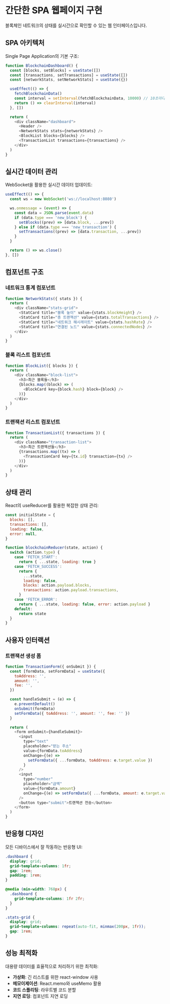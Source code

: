 # 간단한 SPA 웹페이지 구현

블록체인 네트워크의 상태를 실시간으로 확인할 수 있는 웹 인터페이스입니다.

## SPA 아키텍처

Single Page Application의 기본 구조:

```javascript
function BlockchainDashboard() {
  const [blocks, setBlocks] = useState([])
  const [transactions, setTransactions] = useState([])
  const [networkStats, setNetworkStats] = useState({})

  useEffect(() => {
    fetchBlockchainData()
    const interval = setInterval(fetchBlockchainData, 10000) // 10초마다 갱신
    return () => clearInterval(interval)
  }, [])

  return (
    <div className="dashboard">
      <Header />
      <NetworkStats stats={networkStats} />
      <BlockList blocks={blocks} />
      <TransactionList transactions={transactions} />
    </div>
  )
}
```

## 실시간 데이터 관리

WebSocket을 활용한 실시간 데이터 업데이트:

```javascript
useEffect(() => {
  const ws = new WebSocket('ws://localhost:8080')

  ws.onmessage = (event) => {
    const data = JSON.parse(event.data)
    if (data.type === 'new_block') {
      setBlocks((prev) => [data.block, ...prev])
    } else if (data.type === 'new_transaction') {
      setTransactions((prev) => [data.transaction, ...prev])
    }
  }

  return () => ws.close()
}, [])
```

## 컴포넌트 구조

### 네트워크 통계 컴포넌트

```javascript
function NetworkStats({ stats }) {
  return (
    <div className="stats-grid">
      <StatCard title="블록 높이" value={stats.blockHeight} />
      <StatCard title="총 트랜잭션" value={stats.totalTransactions} />
      <StatCard title="네트워크 해시레이트" value={stats.hashRate} />
      <StatCard title="연결된 노드" value={stats.connectedNodes} />
    </div>
  )
}
```

### 블록 리스트 컴포넌트

```javascript
function BlockList({ blocks }) {
  return (
    <div className="block-list">
      <h3>최근 블록들</h3>
      {blocks.map((block) => (
        <BlockCard key={block.hash} block={block} />
      ))}
    </div>
  )
}
```

### 트랜잭션 리스트 컴포넌트

```javascript
function TransactionList({ transactions }) {
  return (
    <div className="transaction-list">
      <h3>최근 트랜잭션들</h3>
      {transactions.map((tx) => (
        <TransactionCard key={tx.id} transaction={tx} />
      ))}
    </div>
  )
}
```

## 상태 관리

React의 useReducer를 활용한 복잡한 상태 관리:

```javascript
const initialState = {
  blocks: [],
  transactions: [],
  loading: false,
  error: null,
}

function blockchainReducer(state, action) {
  switch (action.type) {
    case 'FETCH_START':
      return { ...state, loading: true }
    case 'FETCH_SUCCESS':
      return {
        ...state,
        loading: false,
        blocks: action.payload.blocks,
        transactions: action.payload.transactions,
      }
    case 'FETCH_ERROR':
      return { ...state, loading: false, error: action.payload }
    default:
      return state
  }
}
```

## 사용자 인터랙션

### 트랜잭션 생성 폼

```javascript
function TransactionForm({ onSubmit }) {
  const [formData, setFormData] = useState({
    toAddress: '',
    amount: '',
    fee: '',
  })

  const handleSubmit = (e) => {
    e.preventDefault()
    onSubmit(formData)
    setFormData({ toAddress: '', amount: '', fee: '' })
  }

  return (
    <form onSubmit={handleSubmit}>
      <input
        type="text"
        placeholder="받는 주소"
        value={formData.toAddress}
        onChange={(e) =>
          setFormData({ ...formData, toAddress: e.target.value })
        }
      />
      <input
        type="number"
        placeholder="금액"
        value={formData.amount}
        onChange={(e) => setFormData({ ...formData, amount: e.target.value })}
      />
      <button type="submit">트랜잭션 전송</button>
    </form>
  )
}
```

## 반응형 디자인

모든 디바이스에서 잘 작동하는 반응형 UI:

```css
.dashboard {
  display: grid;
  grid-template-columns: 1fr;
  gap: 1rem;
  padding: 1rem;
}

@media (min-width: 768px) {
  .dashboard {
    grid-template-columns: 1fr 2fr;
  }
}

.stats-grid {
  display: grid;
  grid-template-columns: repeat(auto-fit, minmax(200px, 1fr));
  gap: 1rem;
}
```

## 성능 최적화

대용량 데이터를 효율적으로 처리하기 위한 최적화:

- **가상화**: 긴 리스트를 위한 react-window 사용
- **메모이제이션**: React.memo와 useMemo 활용
- **코드 스플리팅**: 라우트별 코드 분할
- **지연 로딩**: 컴포넌트 지연 로딩
